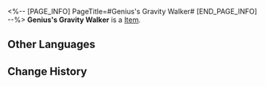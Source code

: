 <%-- [PAGE_INFO]
PageTitle=#Genius's Gravity Walker#
[END_PAGE_INFO] --%>
{{Item Infobox
|id          = 31084
|image       = Item Genius's Gravity Walker.png
|type        = 
|invCategory = Relics
|rarity      = 2
|effect      = 
|description = A wearable gravity-capture device. It is shaped like a pair of ice skates that reflects the stars' twinkling lights during quick gliding.
|source1     = [[Cavern of Corrosion: Everwinter Hill]]
}}
'''Genius's Gravity Walker''' is a [[Item]].

==Other Languages==
{{Other Languages
|en   = Genius's Gravity Walker
|zhs  = 天才的引力漫步
|zht  = 天才的引力漫步
|ja   = 天才の引力漫歩
|ko   = 지니어스의 중력 보행
|es   = Patines de la gravedad del genio
|fr   = Patins gravitationnels de génie
|ru   = Гравиконьки гения
|th   = Genius's Gravity Walker
|vi   = Bước Đi Lực Hút Của Thiên Tài
|de   = Gravitationsgleiter des Genies
|id   = Genius's Gravity Walker
|pt   = Andador de Gravidade do Gênio
}}

==Change History==
{{Change History|1.0}}